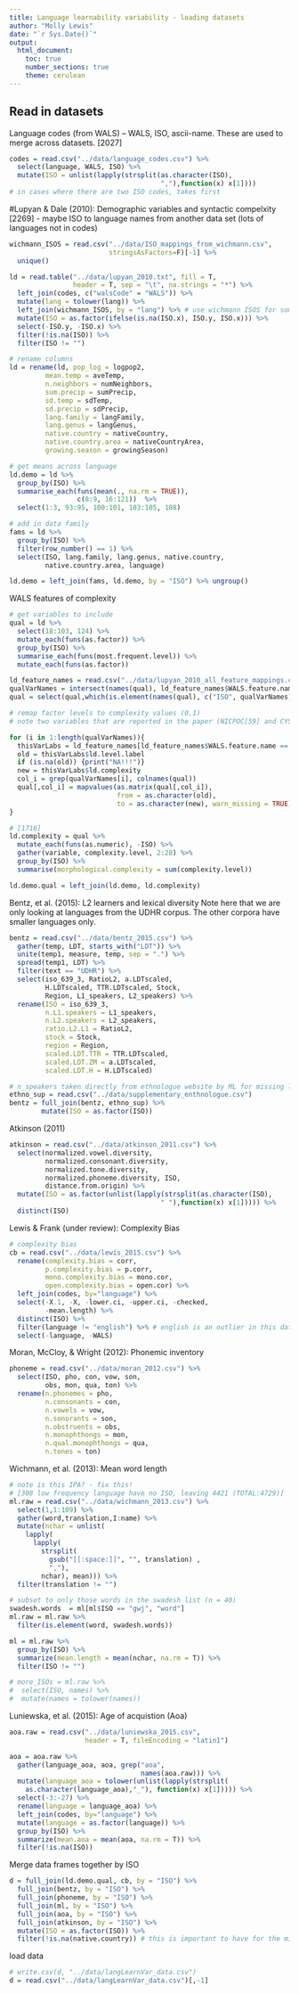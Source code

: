```yaml
---
title: Language learnability variability - loading datasets
author: "Molly Lewis"
date: "`r Sys.Date()`"
output: 
  html_document:
    toc: true
    number_sections: true
    theme: cerulean
---
```

  

## Read in datasets
Language codes (from WALS) -- WALS, ISO, ascii-name. These are used to merge across datasets. [2027]
```r
codes = read.csv("../data/language_codes.csv") %>%
  select(language, WALS, ISO) %>%
  mutate(ISO = unlist(lapply(strsplit(as.character(ISO),
                                      ","),function(x) x[1])))
# in cases where there are two ISO codes, takes first
```

#Lupyan & Dale (2010): Demographic variables and syntactic compelxity
[2269] - maybe ISO to language names from another data set (lots of languages not in codes)
```r
wichmann_ISOS = read.csv("../data/ISO_mappings_from_wichmann.csv", 
                         stringsAsFactors=F)[-1] %>%
  unique() 

ld = read.table("../data/lupyan_2010.txt", fill = T, 
                header = T, sep = "\t", na.strings = "*") %>%
  left_join(codes, c("walsCode" = "WALS")) %>%
  mutate(lang = tolower(lang)) %>%
  left_join(wichmann_ISOS, by = "lang") %>% # use wichmann ISOS for some missing
  mutate(ISO = as.factor(ifelse(is.na(ISO.x), ISO.y, ISO.x))) %>%
  select(-ISO.y, -ISO.x) %>%
  filter(!is.na(ISO)) %>%
  filter(ISO != "")

# rename columns
ld = rename(ld, pop_log = logpop2, 
         mean.temp = aveTemp,
         n.neighbors = numNeighbors,
         sum.precip = sumPrecip,
         sd.temp = sdTemp,
         sd.precip = sdPrecip,
         lang.family = langFamily,
         lang.genus = langGenus,
         native.country = nativeCountry,
         native.country.area = nativeCountryArea,
         growing.season = growingSeason) 

# get means across language
ld.demo = ld %>%
  group_by(ISO) %>%
  summarise_each(funs(mean(., na.rm = TRUE)), 
                 c(8:9, 16:121))  %>%
  select(1:3, 93:95, 100:101, 103:105, 108)

# add in data family
fams = ld %>%
  group_by(ISO) %>%
  filter(row_number() == 1) %>%
  select(ISO, lang.family, lang.genus, native.country,
         native.country.area, language)  

ld.demo = left_join(fams, ld.demo, by = "ISO") %>% ungroup()
```

WALS features of complexity
```r
# get variables to include 
qual = ld %>%
  select(18:103, 124) %>%
  mutate_each(funs(as.factor)) %>%
  group_by(ISO) %>%
  summarise_each(funs(most.frequent.level)) %>%
  mutate_each(funs(as.factor)) 

ld_feature_names = read.csv("../data/lupyan_2010_all_feature_mappings.csv") 
qualVarNames = intersect(names(qual), ld_feature_names$WALS.feature.name)
qual = select(qual,which(is.element(names(qual), c("ISO", qualVarNames))))

# remap factor levels to complexity values (0,1)
# note two variables that are reported in the paper (NICPOC[59] and CYSIND[39] are missing in the data)

for (i in 1:length(qualVarNames)){
  thisVarLabs = ld_feature_names[ld_feature_names$WALS.feature.name == qualVarNames[i],]
  old = thisVarLabs$ld.level.label
  if (is.na(old)) {print("NA!!!")}
  new = thisVarLabs$ld.complexity
  col_i = grep(qualVarNames[i], colnames(qual))
  qual[,col_i] = mapvalues(as.matrix(qual[,col_i]), 
                           from = as.character(old),
                           to = as.character(new), warn_missing = TRUE)
}

# [1716]
ld.complexity = qual %>%
  mutate_each(funs(as.numeric), -ISO) %>%
  gather(variable, complexity.level, 2:28) %>%
  group_by(ISO) %>%
  summarise(morphological.complexity = sum(complexity.level))

ld.demo.qual = left_join(ld.demo, ld.complexity)
```

Bentz, et al. (2015): L2 learners and lexical diversity
Note here that we are only looking at languages from the UDHR corpus. The other corpora have smaller languages only.
```r
bentz = read.csv("../data/bentz_2015.csv") %>%
  gather(temp, LDT, starts_with("LDT")) %>% 
  unite(temp1, measure, temp, sep = ".") %>% 
  spread(temp1, LDT) %>%
  filter(text == "UDHR") %>%
  select(iso_639_3, RatioL2, a.LDTscaled, 
         H.LDTscaled, TTR.LDTscaled, Stock,
         Region, L1_speakers, L2_speakers) %>%
  rename(ISO = iso_639_3,
         n.L1.speakers = L1_speakers,
         n.L2.speakers = L2_speakers,
         ratio.L2.L1 = RatioL2,
         stock = Stock,
         region = Region,
         scaled.LDT.TTR = TTR.LDTscaled,
         scaled.LDT.ZM = a.LDTscaled,
         scaled.LDT.H = H.LDTscaled) 

# n_speakers taken directly from ethnologue website by ML for missing languages that were high-frequency across the datasets
ethno_sup = read.csv("../data/supplementary_enthnologue.csv")
bentz = full_join(bentz, ethno_sup) %>%
        mutate(ISO = as.factor(ISO))
```

Atkinson (2011)
```r
atkinson = read.csv("../data/atkinson_2011.csv") %>%
  select(normalized.vowel.diversity,
         normalized.consonant.diversity,	
         normalized.tone.diversity,
         normalized.phoneme.diversity, ISO, 
         distance.from.origin) %>%
  mutate(ISO = as.factor(unlist(lapply(strsplit(as.character(ISO),
                                      " "),function(x) x[1])))) %>%
  distinct(ISO) 

```

Lewis & Frank (under review): Complexity Bias
```r
# complexity bias
cb = read.csv("../data/lewis_2015.csv") %>%
  rename(complexity.bias = corr,
         p.complexity.bias = p.corr,
         mono.complexity.bias = mono.cor,
         open.complexity.bias = open.cor) %>%
  left_join(codes, by="language") %>%
  select(-X.1, -X, -lower.ci, -upper.ci, -checked,
         -mean.length) %>%
  distinct(ISO) %>%
  filter(language != "english") %>% # english is an outlier in this dataset because norms were colelcted in english
  select(-language, -WALS)
```

Moran, McCloy, & Wright (2012): Phonemic inventory
```r
phoneme = read.csv("../data/moran_2012.csv") %>%
  select(ISO, pho, con, vow, son, 
         obs, mon, qua, ton) %>%
  rename(n.phonemes = pho,
         n.consonants = con,
         n.vowels = vow,
         n.sonorants = son,
         n.obstruents = obs,
         n.monophthongs = mon,
         n.qual.monophthongs = qua,
         n.tones = ton)
```

Wichmann, et al. (2013): Mean word length
```r
# note is this IPA? - fix this!
# [308 low frequency language have no ISO, leaving 4421 (TOTAL:4729)]
ml.raw = read.csv("../data/wichmann_2013.csv") %>% 
  select(1,1:109) %>%
  gather(word,translation,I:name) %>%
  mutate(nchar = unlist(
    lapply(
      lapply(
        strsplit(
          gsub("[[:space:]]", "", translation) ,
          ","), 
        nchar), mean))) %>%
  filter(translation != "")

# subset to only those words in the swadesh list (n = 40)
swadesh.words  = ml[ml$ISO == "gwj", "word"] 
ml.raw = ml.raw %>%
  filter(is.element(word, swadesh.words))

ml = ml.raw %>%
  group_by(ISO) %>%
  summarize(mean.length = mean(nchar, na.rm = T)) %>%
  filter(ISO != "")

# more_ISOs = ml.raw %>%
#  select(ISO, names) %>%
#  mutate(names = tolower(names))

```

Luniewska, et al. (2015): Age of acquistion (Aoa)
```r
aoa.raw = read.csv("../data/luniewska_2015.csv", 
                   header = T, fileEncoding = "latin1")

aoa = aoa.raw %>%
  gather(language_aoa, aoa, grep("aoa", 
                                 names(aoa.raw))) %>%
  mutate(language_aoa = tolower(unlist(lapply(strsplit(
    as.character(language_aoa),"_"), function(x) x[1])))) %>%
  select(-3:-27) %>%
  rename(language = language_aoa) %>%
  left_join(codes, by="language") %>%
  mutate(language = as.factor(language)) %>%
  group_by(ISO) %>%
  summarize(mean.aoa = mean(aoa, na.rm = T)) %>%
  filter(!is.na(ISO))
```

Merge data frames together by ISO
```r
d = full_join(ld.demo.qual, cb, by = "ISO") %>%
  full_join(bentz, by = "ISO") %>%
  full_join(phoneme, by = "ISO") %>%
  full_join(ml, by = "ISO") %>%
  full_join(aoa, by = "ISO") %>%
  full_join(atkinson, by = "ISO") %>%
  mutate(ISO = as.factor(ISO)) %>%
  filter(!is.na(native.country)) # this is important to have for the mixed effects models

```

load data
```r
# write.csv(d, "../data/langLearnVar_data.csv")
d = read.csv("../data/langLearnVar_data.csv")[,-1]
```